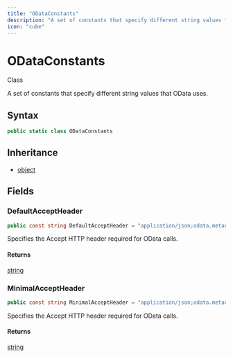 ```yaml
---
title: "ODataConstants"
description: "A set of constants that specify different string values that OData uses."
icon: "cube"
---
```


# ODataConstants

<Badge variant="outline">Class</Badge>

A set of constants that specify different string values that OData uses.

## Syntax

```csharp
public static class ODataConstants
```

## Inheritance

- [object](https://learn.microsoft.com/dotnet/api/system.object)

## Fields

### DefaultAcceptHeader

```csharp
public const string DefaultAcceptHeader = "application/json;odata.metadata=full"
```

Specifies the Accept HTTP header required for OData calls.

#### Returns

[string](https://learn.microsoft.com/dotnet/api/system.string)

### MinimalAcceptHeader

```csharp
public const string MinimalAcceptHeader = "application/json;odata.metadata=minimal"
```

Specifies the Accept HTTP header required for OData calls.

#### Returns

[string](https://learn.microsoft.com/dotnet/api/system.string)


